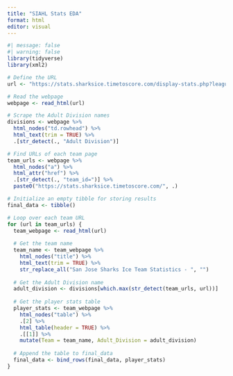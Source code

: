 ```yaml
---
title: "SIAHL Stats EDA"
format: html
editor: visual
---
```


```r
#| message: false
#| warning: false
library(tidyverse)
library(xml2)
```

```r
# Define the URL
url <- "https://stats.sharksice.timetoscore.com/display-stats.php?league=1&season=56"

# Read the webpage
webpage <- read_html(url)

# Scrape the Adult Division names
divisions <- webpage %>%
  html_nodes("td.rowhead") %>%
  html_text(trim = TRUE) %>%
  .[str_detect(., "Adult Division")]

# Find URLs of each team page
team_urls <- webpage %>%
  html_nodes("a") %>%
  html_attr("href") %>%
  .[str_detect(., "team_id=")] %>%
  paste0("https://stats.sharksice.timetoscore.com/", .)

# Initialize an empty tibble for storing results
final_data <- tibble()

# Loop over each team URL
for (url in team_urls) {
  team_webpage <- read_html(url)
  
  # Get the team name
  team_name <- team_webpage %>%
    html_nodes("title") %>%
    html_text(trim = TRUE) %>%
    str_replace_all("San Jose Sharks Ice Team Statistics - ", "")
  
  # Get the Adult Division name
  adult_division <- divisions[which.max(str_detect(team_urls, url))]
  
  # Get the player stats table
  player_stats <- team_webpage %>%
    html_nodes("table") %>%
    .[2] %>%
    html_table(header = TRUE) %>%
    .[[1]] %>%
    mutate(Team = team_name, Adult_Division = adult_division)
  
  # Append the table to final_data
  final_data <- bind_rows(final_data, player_stats)
}
```
